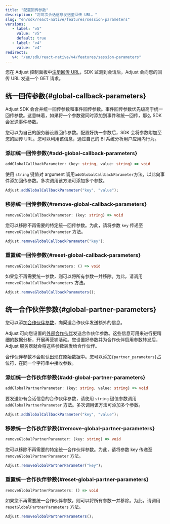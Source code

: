 ```yaml
---
title: "配置回传参数"
description: "将每次会话信息发送至回传 URL。"
slug: "en/sdk/react-native/features/session-parameters"
versions:
   - label: "v5"
     value: "v5"
     default: true
   - label: "v4"
     value: "v4"
redirects:
   v4: "/en/sdk/react-native/v4/features/session-parameters"
---
```


您在 Adjust 控制面板中[注册回传 URL](https://help.adjust.com/en/article/recommended-placeholders-callbacks)，SDK 监测到会话后，Adjust 会向您的回传 URL 发送一个 GET 请求。

## 统一回传参数\{\#global\-callback\-parameters\}

<callout type="note">

Adjust SDK 会合并统一回传参数和事件回传参数。事件回传参数优先级高于统一回传参数。这意味着，如果将一个参数键同时添加到事件和统一回传，那么 SDK 会发送事件参数。

</Callout>

您可以为自己的服务器设置回传参数。配置好统一参数后，SDK 会将参数附加至您的回传 URL。您可以利用该信息，通过自己的 BI 系统分析用户应用内行为。

### 添加统一回传参数\{\#add\-global\-callback\-parameters\}

<codeblock title="方法签名">

```ts
addGlobalCallbackParameter: (key: string, value: string) => void
```

</CodeBlock>

使用 `string` 键值对 argument 调用`addGlobalCallbackParameter`方法，以此向事件添加回传参数。多次调用该方法可添加多个参数。

```jsx
Adjust.addGlobalCallbackParameter("key", "value");
```

### 移除统一回传参数\{\#remove\-global\-callback\-parameters\}

<codeblock title="方法签名">

```ts
removeGlobalCallbackParameter: (key: string) => void
```

</CodeBlock>

您可以移除不再需要的特定统一回传参数。为此，请将参数 `key` 传递至 `removeGlobalCallbackParameter` 方法。

```jsx
Adjust.removeGlobalCallbackParameter("key");
```

### 重置统一回传参数\{\#reset\-global\-callback\-parameters\}

<codeblock title="方法签名">

```ts
removeGlobalCallbackParameters: () => void
```

</CodeBlock>

如果您不再需要统一参数，则可以将所有参数一并移除。为此，请调用 `removeGlobalCallbackParameters` 方法。

```jsx
Adjust.removeGlobalCallbackParameters();
```

## 统一合作伙伴参数\{\#global\-partner\-parameters\}

您可以添加[合作伙伴参数](https://help.adjust.com/en/article/data-sharing-ad-network#map-parameters)，向渠道合作伙伴发送额外的信息。

Adjust 可向您设置的[外部合作伙伴](https://help.adjust.com/en/article/integrated-partners)发送合作伙伴参数。这些信息可用来进行更精细的数据分析，开展再营销活动。您设置好参数并为合作伙伴启用参数转发后，Adjust 服务器就会将这些参数转发给合作伙伴。

<callout type="note">

合作伙伴参数不会默认出现在原始数据中。您可以添加`{partner_parameters}`占位符，在同一个字符串中接收参数。

</Callout>

### 添加统一合作伙伴参数\{\#add\-global\-partner\-parameters\}

<codeblock title="方法签名">

```ts
addGlobalPartnerParameter: (key: string, value: string) => void
```

</CodeBlock>

要发送带有会话信息的合作伙伴参数，请使用 `string` 键值参数调用 `addGlobalPartnerParameter` 方法。多次调用该方法可添加多个参数。

```jsx
Adjust.addGlobalCallbackParameter("key", "value");
```

### 移除统一合作伙伴参数\{\#remove\-global\-partner\-parameters\}

<codeblock title="方法签名">

```ts
removeGlobalPartnerParameter: (key: string) => void
```

</CodeBlock>

您可以移除不再需要的特定统一合作伙伴参数。为此，请将参数 key 传递至 `removeGlobalPartnerParameter` 方法。

```jsx
Adjust.removeGlobalPartnerParameter("key");
```

### 重置统一合作伙伴参数\{\#reset\-global\-partner\-parameters\}

<codeblock title="方法签名">

```ts
removeGlobalPartnerParameters: () => void
```

</CodeBlock>

如果您不再需要统一合作伙伴参数，则可以将所有参数一并移除。为此，请调用 `resetGlobalPartnerParameters` 方法。

```jsx
Adjust.removeGlobalPartnerParameters();
```
